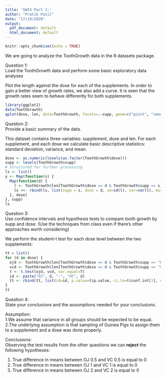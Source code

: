 ---
title: 'SWI4 Part 2:'
author: "Pratik Patil"
date: "17/10/2020"
output:
  pdf_document: default
  html_document: default
---

```{r setup, include=FALSE}
knitr::opts_chunk$set(echo = TRUE)
```

We are going to analyze the ToothGrowth data in the R datasets package.

Question 1:  
Load the ToothGrowth data and perform some basic exploratory data analyses

Plot the length against the dose for each of the supplements.
In order to gain a better view of growth rates, we also add a curve.
It is seen that the growth rates seem to behave differently for both supplements.

```{r warning=F}
library(ggplot2)
data(ToothGrowth)
qplot(dose, len, data=ToothGrowth, facets=.~supp, geom=c("point", "smooth"), method="loess")
```

Question 2:  
Provide a basic summary of the data.

This dataset contains three variables: supplement, dose and len.
For each supplement, and each dose we calculate basic descriptive statistics:
standard deviation, variance, and mean.

```{r}
dose <- as.numeric(levels(as.factor(ToothGrowth$dose)))
supp <- levels(ToothGrowth$supp)
# Structured for further processing
ls <- list()
y <- Map(function(s) {
  Map(function(d) {
    l <- ToothGrowth$len[ToothGrowth$dose == d & ToothGrowth$supp == s]
    ls <<- rbind(ls, list(supp = s, dose = d, sd=sd(l), var=var(l), mu=mean(l)))
  }, dose)
}, supp)
ls
```

Question 3:  
Use confidence intervals and hypothesis tests to compare tooth growth by supp and dose. (Use the techniques from class even if there's other approaches worth considering)

We perform the student-t test for each dose level between the two supplements:

```{r}
tt = list()
for (d in dose) {
  ojd <- ToothGrowth$len[ToothGrowth$dose == d & ToothGrowth$supp == "OJ"]
  vcd <- ToothGrowth$len[ToothGrowth$dose == d & ToothGrowth$supp == "VC"]
  t <- t.test(ojd, vcd, var.equal=T)
  id <- paste("OJ", d, "-", "VC", d)
  tt <- rbind(tt, list(id=id, p.value=t$p.value, ci.lo=t$conf.int[1], ci.hi=t$conf.int[2]))
}
tt
```

Question 4:  
State your conclusions and the assumptions needed for your conclusions.

Assumption:  
1.We assume that variance in all groups should be expected to be equal.
2.The underlying assumption is that sampling of Guinea Pigs to assign them to a supplement and a dose was done properly.

Conclusions:  
Observing the test results from the other questions we can **reject** the following hypotheses:

1. True difference in means between OJ 0.5 and VC 0.5 is equal to 0
2. True difference in means between OJ 1 and VC 1 is equal to 0
3. True difference in means between OJ 2 and VC 2 is equal to 0